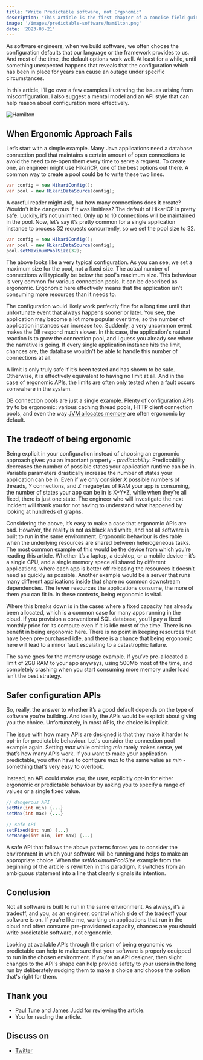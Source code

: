 ```yaml
---
title: "Write Predictable software, not Ergonomic"
description: "This article is the first chapter of a concise field guide for running and supporting JVM applications, focusing on memory. The guide focuses on the most practical aspects of dealing with JVM applications, primarily server-side ones."
image: '/images/predictable-software/hamilton.png'
date: '2023-03-21'
---
```



As software engineers, when we build software, we often choose the configuration defaults that our language or the framework provides to us. And most of the time, the default options work well. At least for a while, until something unexpected happens that reveals that the configuration which has been in place for years can cause an outage under specific circumstances.

In this article, I’ll go over a few examples illustrating the issues arising from misconfiguration. I also suggest a mental model and an API style that can help reason about configuration more effectively.

![Hamilton](/images/predictable-software/hamilton.png)

<Quote
    quote="I'd rather be divisive than indecisive. Drop the niceties."
    attribution="Lin Manuel Miranda, Alexander Hamilton"
/>

## When Ergonomic Approach Fails

Let’s start with a simple example. Many Java applications need a database connection pool that maintains a certain amount of open connections to avoid the need to re-open them every time to serve a request. To create one, an engineer might use HikariCP, one of the best options out there. A common way to create a pool could be to write these two lines.

```java
var config = new HikariConfig();
var pool = new HikariDataSource(config);
```

A careful reader might ask, but how many connections does it create? Wouldn't it be dangerous if it was limitless? The default of HikariCP is pretty safe. Luckily, it’s not unlimited. Only up to 10 connections will be maintained in the pool. Now, let’s say it’s pretty common for a single application instance to process 32 requests concurrently, so we set the pool size to 32.

```java
var config = new HikariConfig();
var pool = new HikariDataSource(config);
pool.setMaximumPoolSize(32);
```

The above looks like a very typical configuration. As you can see, we set a maximum size for the pool, not a fixed size. The actual number of connections will typically be below the pool's maximum size. This behaviour is very common for various connection pools. It can be described as ergonomic. Ergonomic here effectively means that the application isn’t consuming more resources than it needs to.

The configuration would likely work perfectly fine for a long time until that unfortunate event that always happens sooner or later. You see, the application may become a lot more popular over time, so the number of application instances can increase too. Suddenly, a very uncommon event makes the DB respond much slower. In this case, the application's natural reaction is to grow the connection pool, and I guess you already see where the narrative is going. If every single application instance hits the limit, chances are, the database wouldn't be able to handle this number of connections at all.

A limit is only truly safe if it’s been tested and has shown to be safe. Otherwise, it is effectively equivalent to having no limit at all. And in the case of ergonomic APIs, the limits are often only tested when a fault occurs somewhere in the system.

DB connection pools are just a single example. Plenty of configuration APIs try to be ergonomic: various caching thread pools, HTTP client connection pools, and even the way [JVM allocates memory](/posts/01-02-2023-jvm-field-guide-memory#process-memory-usage) are often ergonomic by default.

## The tradeoff of being ergonomic

Being explicit in your configuration instead of choosing an ergonomic approach gives you an important property - _predictability_. Predictability decreases the number of possible states your application runtime can be in. Variable parameters drastically increase the number of states your application can be in. Even if we only consider *X* possible numbers of threads, *Y* connections, and *Z* megabytes of RAM your app is consuming, the number of states your app can be in is X\*Y\*Z, while when they’re all fixed, there is just one state. The engineer who will investigate the next incident will thank you for not having to understand what happened by looking at hundreds of graphs.

Considering the above, it’s easy to make a case that ergonomic APIs are bad. However, the reality is not as black and white, and not all software is built to run in the same environment. Ergonomic behaviour is desirable when the underlying resources are shared between heterogeneous tasks. The most common example of this would be the device from which you’re reading this article. Whether it’s a laptop, a desktop, or a mobile device – it’s a single CPU, and a single memory space all shared by different applications, where each app is better off releasing the resources it doesn’t need as quickly as possible. Another example would be a server that runs many different applications inside that share no common downstream dependencies. The fewer resources the applications consume, the more of them you can fit in. In these contexts, being ergonomic is vital.

Where this breaks down is in the cases where a fixed capacity has already been allocated, which is a common case for many apps running in the cloud. If you provision a conventional SQL database, you’ll pay a fixed monthly price for its compute even if it is idle most of the time. There is no benefit in being ergonomic here. There is no point in keeping resources that have been pre-purchased idle, and there is a chance that being ergonomic here will lead to a minor fault escalating to a catastrophic failure.

The same goes for the memory usage example. If you’ve pre-allocated a limit of 2GB RAM to your app anyways, using 500Mb most of the time, and completely crashing when you start consuming more memory under load isn’t the best strategy.

## Safer configuration APIs

So, really, the answer to whether it’s a good default depends on the type of software you’re building. And ideally, the APIs would be explicit about giving you the choice. Unfortunately, in most APIs, the choice is implicit.

The issue with how many APIs are designed is that they make it harder to opt-in for predictable behaviour. Let's consider the connection pool example again. Setting _max_ while omitting _min_ rarely makes sense, yet that’s how many APIs work. If you want to make your application predictable, you often have to configure _max_ to the same value as _min_ - something that’s very easy to overlook.

Instead, an API could make you, the user, explicitly opt-in for either ergonomic or predictable behaviour by asking you to specify a range of values or a single fixed value.

```java
// dangerous API
setMin(int min) {...}
setMax(int max) {...}

// safe API
setFixed(int num) {...}
setRange(int min, int max) {...}
```

A safe API that follows the above patterns forces you to consider the environment in which your software will be running and helps to make an appropriate choice. When the *setMaximumPoolSize* example from the beginning of the article is rewritten in this paradigm, it switches from an ambiguous statement into a line that clearly signals its intention.

## Conclusion

Not all software is built to run in the same environment. As always, it’s a tradeoff, and you, as an engineer, control which side of the tradeoff your software is on. If you’re like me, working on applications that run in the cloud and often consume pre-provisioned capacity, chances are you should write predictable software, not ergonomic.

Looking at available APIs through the prism of being ergonomic vs predictable can help to make sure that your software is properly equipped to run in the chosen environment. If you're an API designer, then slight changes to the API's shape can help provide safety to your users in the long run by deliberately nudging them to make a choice and choose the option that's right for them.

## Thank you

- [Paul Tune](https://twitter.com/ptuls) and [James Judd](https://twitter.com/Juddling) for reviewing the article.
- You for reading the article.

## Discuss on

* [Twitter](https://twitter.com/SerCeMan/status/1638138823942238208)